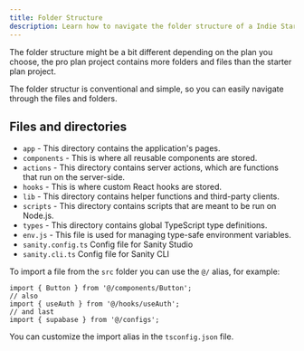```yaml
---
title: Folder Structure
description: Learn how to navigate the folder structure of a Indie Starter application.
---
```



The folder structure might be a bit different depending on the plan you choose, the pro plan project contains more folders and files than the starter plan project.

The folder structur is conventional and simple, so you can easily navigate through the files and folders.

## Files and directories

- `app` - This directory contains the application's pages.
- `components` - This is where all reusable components are stored.
- `actions` - This directory contains server actions, which are functions that run on the server-side.
- `hooks` - This is where custom React hooks are stored.
- `lib` - This directory contains helper functions and third-party clients.
- `scripts` - This directory contains scripts that are meant to be run on Node.js.
- `types` - This directory contains global TypeScript type definitions.
- `env.js` - This file is used for managing type-safe environment variables.
- `sanity.config.ts`	Config file for Sanity Studio
- `sanity.cli.ts`	Config file for Sanity CLI


<Files>
  <Folder name="src" defaultOpen>
    <Folder name="app">
      <Folder name="api" />
    </Folder>
    <Folder name="components" />
    <Folder name="actions" />
    <Folder name="hooks" />
    <Folder name="sanity">
      <Folder name="lib" />
      <Folder name="schemaTypes" />
    </Folder>
    <Folder name="lib">
      <Folder name="supabase" />
      <Folder name="stripe" />
    </Folder>
    <Folder name="scripts" />
    <Folder name="types">
      <File name="configs.ts" />
      <File name="db.types.ts" />
    </Folder>
    <File name="sanity.config.ts" />
    <File name="sanity.cli.ts" />
    <File name="env.js" />
  </Folder>
</Files>

To import a file from the `src` folder you can use the `@/` alias, for example:

```tsx
import { Button } from '@/components/Button';
// also
import { useAuth } from '@/hooks/useAuth'; 
// and last
import { supabase } from '@/configs';
```

You can customize the import alias in the `tsconfig.json` file.
